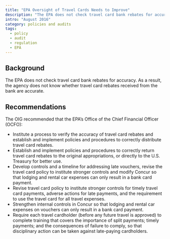 ```yaml
---
title: "EPA Oversight of Travel Cards Needs to Improve"
description: "The EPA does not check travel card bank rebates for accuracy. As a result, the agency does not know whether travel card rebates received from the bank are accurate."
intro: "August 2016"
category: policies and audits
tags:
  - policy
  - audit
  - regulation
  - EPA
---
```



<LinkButton link="https://www.epa.gov/office-inspector-general/report-epa-oversight-travel-cards-needs-improve" text="View full audit"  />

## Background

The EPA does not check travel card bank rebates for accuracy. As a result, the agency does not know whether travel card rebates received from the bank are accurate.

## Recommendations

The OIG recommended that the EPA’s Office of the Chief Financial Officer (OCFO):

- Institute a process to verify the accuracy of travel card rebates and establish and implement policies and procedures to correctly distribute travel card rebates. 
- Establish and implement policies and procedures to correctly return travel card rebates to the original appropriations, or directly to the U.S. Treasury for better use.
- Develop controls and a timeline for addressing late vouchers, revise the travel card policy to institute stronger controls and modify Concur so that lodging and rental car expenses can only result in a bank card payment. 
- Revise travel card policy to institute stronger controls for timely travel card payments, adverse actions for late payments, and the requirement to use the travel card for all travel expenses.
- Strengthen internal controls in Concur so that lodging and rental car expenses on vouchers can only result in a bank card payment.
- Require each travel cardholder (before any future travel is approved) to complete training that covers the importance of split payments; timely payments; and the consequences of failure to comply, so that disciplinary action can be taken against late-paying cardholders.

